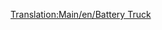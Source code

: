[[Translation:Main/en/Battery Truck]]{{en/-}}{{Template:Vagoni/It
|Picture=[[File:en/Batterytruck.png]]
|Name=Carro per batterie
|NormalCost=€ 2.296
|NormalWeight=18 / 23 t
|NormalCapacity=22 batterie
|MonoCost="
|MonoWeight=18 / 24 t
|MonoCapacity=27 batterie
|MagCost="
|MagWeight=18 / 25 t
|MagCapacity=29 batterie
|Description=Un carro dedicato interamente alle batterie. Mentre nel gioco sembra che ogni carro sia in grado di contenere solo due gigantesche batterie, siamo sicuri che questa è solo la confezione e il numero di batterie indicato viene effettivamente spedito. solo nel Toyland, viaggia tra la piantagione di batterie e la fabbrica di giocattoli.
}}